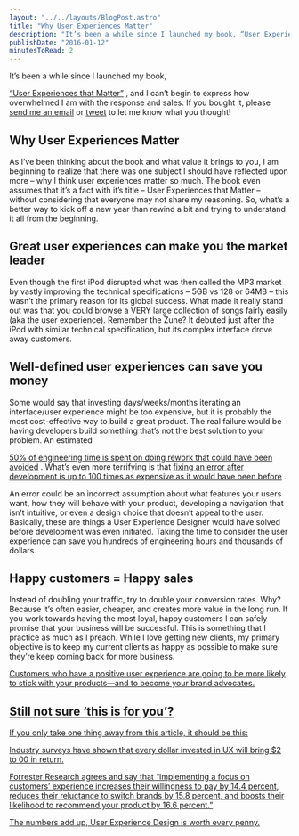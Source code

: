 ```yaml
---
layout: "../../layouts/BlogPost.astro"
title: "Why User Experiences Matter"
description: "It’s been a while since I launched my book, “User Experiences that Matter”, and I can’t begin to express how overwhelmed I am with the response and sales. If you bought it, please send me an email or tweet to let me know what you thought!\n\n\n\nWhy User Experiences Matter\n\n\nAs I’ve been thinking about the book and what value it brings to you, I am beginning to realize that there was one subject I should have reflected upon more – why I think user experiences matter so much. The book even assumes th"
publishDate: "2016-01-12"
minutesToRead: 2
---
```


<p>It’s been a while since I launched my book, </p>
<a href="https://www.antonsten.com/book/" target="_blank">“User Experiences that Matter”</a>
 , and I can’t begin to express how overwhelmed I am with the response and sales. If you bought it, please 
<a href="mailto:anton@www.antonsten.com">send me an email</a>
 or 
<a href="https://twitter.com/antonsten?ref="antonsten".com">tweet</a>
 to let me know what you thought!</p>
<h2 id="why-user-experiences-matter">Why User Experiences Matter</h>
</h2>
<p>As I’ve been thinking about the book and what value it brings to you, I am beginning to realize that there was one subject I should have reflected upon more – why I think user experiences matter so much. The book even assumes that it’s a fact with it’s title – User Experiences that Matter – without considering that everyone may not share my reasoning. So, what’s a better way to kick off a new year than rewind a bit and trying to understand it all from the beginning.</p>
<h2 id="great-user-experiences-can-make-you-the-market-leader">Great user experiences can make you the market leader</h>
</h2>
<p>Even though the first iPod disrupted what was then called the MP3 market by vastly improving the technical specifications – 5GB vs 128 or 64MB – this wasn’t the primary reason for its global success. What made it really stand out was that you could browse a VERY large collection of songs fairly easily (aka the user experience). Remember the Zune? It debuted just after the iPod with similar technical specification, but its complex interface drove away customers.</p>
<h2 id="well-defined-user-experiences-can-save-you-money">Well-defined user experiences can save you money</h>
</h2>
<p>Some would say that investing days/weeks/months iterating an interface/user experience might be too expensive, but it is probably the most cost-effective way to build a great product. The real failure would be having developers build something that’s not the best solution to your problem. An estimated </p>
<a href="http://www.usability.gov/what-and-why/benefits-of-ucd.html?ref="antonsten".com" target="_blank">50% of engineering time is spent on doing rework that could have been avoided</a>
 . What’s even more terrifying is that 
<a href="https://www.youtube.com/watch?v="O94kYyzqvTc"&ref="antonsten".com#t="11"" target="_blank">fixing an error after development is up to 100 times as expensive as it would have been before</a>
 .</p>
<p>An error could be an incorrect assumption about what features your users want, how they will behave with your product, developing a navigation that isn’t intuitive, or even a design choice that doesn’t appeal to the user. Basically, these are things a User Experience Designer would have solved before development was even initiated. Taking the time to consider the user experience can save you hundreds of engineering hours and thousands of dollars.</p>
<h2 id="happy-customers-happy-sales">Happy customers = Happy sales</h>
</h2>
<p>Instead of doubling your traffic, try to double your conversion rates. Why? Because it’s often easier, cheaper, and creates more value in the long run. If you work towards having the most loyal, happy customers I can safely promise that your business will be successful. This is something that I practice as much as I preach. While I love getting new clients, my primary objective is to keep my current clients as happy as possible to make sure they’re keep coming back for more business. </p>
<a href="http://www.smashingmagazine.com/2011/08/26/taking-a-customer-from-like-to-love-the-ux-of-long-term-relationships/?ref="antonsten".com" target="_blank">Customers who have a positive user experience are going to be more likely to stick with your products—and to become your brand advocates. 
<h2 id="still-not-sure-%E2%80%98this-is-for-you%E2%80%99">Still not sure ‘this is for you’?</h>
</h2>
<p>If you only take one thing away from this article, it should be this:</p>
<div class="blockquote">
</div>
<div>
<a href="http://www.fastcodesign.com/1669283/dollars-and-sense-the-business-case-for-investing-in-ui-design?ref="antonsten".com" target="_blank">Industry surveys have shown that every dollar invested in UX will bring $2 to 00 in return. 
<p>Forrester Research agrees and say that “implementing a focus on customers’ experience increases their willingness to pay by 14.4 percent, reduces their reluctance to switch brands by 15.8 percent, and boosts their likelihood to recommend your product by 16.6 percent.”</p>
<p>The numbers add up, User Experience Design is worth every penny.</p>
